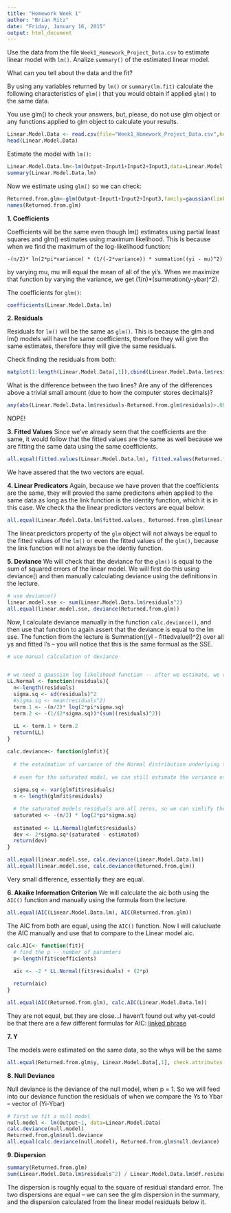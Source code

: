 ---
title: "Homework Week 1"
author: "Brian Ritz"
date: "Friday, January 16, 2015"
output: html_document
---

Use the data from the file `Week1_Homework_Project_Data.csv` to estimate linear model with `lm()`. Analize `summary()` of the estimated linear model.

What can you tell about the data and the fit?

By using any variables returned by `lm()` or `summary(lm.fit)` calculate the following characteristics of `glm()` that you would obtain if applied `glm()` to the same data.

You use glm() to check your answers, but, please, do not use glm object or any functions applied to glm object to calculate your results.

```{r}
Linear.Model.Data <- read.csv(file="Week1_Homework_Project_Data.csv",header=TRUE,sep=",")
head(Linear.Model.Data)
```


Estimate the model with `lm()`:
```{r}
Linear.Model.Data.lm<-lm(Output~Input1+Input2+Input3,data=Linear.Model.Data)
summary(Linear.Model.Data.lm)
```


Now we estimate using `glm()` so we can check:
```{r}
Returned.from.glm<-glm(Output~Input1+Input2+Input3,family=gaussian(link="identity"),data=Linear.Model.Data)
names(Returned.from.glm)
```


**1. Coefficients**

Coefficients will be the same even though lm() estimates using partial least squares and glm() estimates using maximum likelihood. This is because when we find the maximum of the log-likelihood function:

`-(n/2)* ln(2*pi*variance) * (1/(-2*variance)) * summation((yi - mu)^2)`

by varying mu, mu will equal the mean of all of the yi's. When we maximize that function by varying the variance, we get (1/n)*(summation(y-ybar)^2).

The coefficients for `glm()`:
```{r}
coefficients(Linear.Model.Data.lm)
```


**2. Residuals**

Residuals for `lm()` will be the same as `glm()`. This is because the glm and lm() models will have the same coefficients, therefore they will give the same estimates, therefore they will give the same residuals.

Check finding the residuals from both:
```{r}
matplot(1:length(Linear.Model.Data[,1]),cbind(Linear.Model.Data.lm$residuals,Returned.from.glm$residuals),type="l",ylab="Residuals",xlab="Count")
```

What is the difference between the two lines?
Are any of the differences above a trivial small amount (due to how the computer stores decimals)?
```{r}
any(abs(Linear.Model.Data.lm$residuals-Returned.from.glm$residuals)>.00000000001)
```
NOPE!


**3. Fitted Values**
Since we've already seen that the coefficients are the same, it would follow that the fitted values are the same as well because we are fitting the same data using the same coefficients.

```{r}
all.equal(fitted.values(Linear.Model.Data.lm), fitted.values(Returned.from.glm))
```
We have assered that the two vectors are equal.


**4. Linear Predicators**
Again, because we have proven that the coefficients are the same, they will provied the same predicitons when applied to the same data as long as the link function is the identity function, which it is in this case. We check tha the linear predictors vectors are equal below:

```{r}
all.equal(Linear.Model.Data.lm$fitted.values, Returned.from.glm$linear.predictors)
```

The linear.predictors property of the `glm` object will not always be equal to the fitted values of the `lm()` or even the fitted values of the `glm()`, because the link function will not always be the identiy function.


**5. Deviance**
We will check that the deviance for the `glm()` is equal to the sum of squared errors of the linear model. We will first do this using deviance() and then manually calculating deviance using the definitions in the lecture.

```{r}
# use deviance()
linear.model.sse <- sum(Linear.Model.Data.lm$residuals^2)
all.equal(linear.model.sse, deviance(Returned.from.glm))
```

Now, I calculate deviance manually in the function `calc.deviance()`, and then use that function to again assert that the deviance is equal to the lm sse. The function from the lecture is Summation((yI - fittedvalueI)^2) over all ys and fitted I's -- you will notice that this is the same formual as the SSE.
```{r}
# use manual calculation of deviance


# we need a gaussian log likelihood function -- after we estimate, we can find the log likelihood function only from the residuals
LL.Normal <- function(residuals){
  n<-length(residuals)
  sigma.sq <- sd(residuals)^2
  #sigma.sq <- mean(residuals^2)
  term.1 <- -(n/2)* log(2*pi*sigma.sq)
  term.2 <- -(1/(2*sigma.sq))*(sum((residuals)^2))
  
  LL <- term.1 + term.2
  return(LL)
}

calc.deviance<- function(glmfit){
  
  # the estaimation of variance of the Normal distribution underlying the sample is the same as the variance of the residuals
  
  # even for the saturated model, we can still estimate the variance of the y's with the residuals of the errors of the glm -- with the saturate model we estimate perfectly the ys, so the sd of the residuals will be zero, but, the sd of the estimates in that case will equal the sd of the residuals in the non-saturated case
  
  sigma.sq <- var(glmfit$residuals)
  n <- length(glmfit$residuals)

  # the saturated models residuals are all zeros, so we can simlify the log-likelihood function to the following:
  saturated <- -(n/2) * log(2*pi*sigma.sq)
  
  estimated <- LL.Normal(glmfit$residuals)
  dev <- 2*sigma.sq*(saturated - estimated)
  return(dev)
}

all.equal(linear.model.sse, calc.deviance(Linear.Model.Data.lm))
all.equal(linear.model.sse, calc.deviance(Returned.from.glm))
```
Very small difference, essentially they are equal.


**6. Akaike Information Criterion**
We will calculate the aic both using the `AIC()` function and manually using the formula from the lecture.

```{r}
all.equal(AIC(Linear.Model.Data.lm), AIC(Returned.from.glm))
```
The AIC from both are equal, using the `AIC()` function. Now I will calucluate the AIC manually and use that to compare to the Linear model aic.

```{r}
calc.AIC<- function(fit){
  # find the p -- number of paramters
  p<-length(fit$coefficients)
  
  aic <- -2 * LL.Normal(fit$residuals) + (2*p)

  return(aic)
}

all.equal(AIC(Returned.from.glm), calc.AIC(Linear.Model.Data.lm))
```
They are not equal, but they are close...I haven't found out why yet-could be that there are a few different formulas for AIC:
[linked phrase](http://www.researchgate.net/post/What_is_the_AIC_formula)


**7. Y**

The models were estimated on the same data, so the whys will be the same
```{r}
all.equal(Returned.from.glm$y, Linear.Model.Data[,1], check.attributes = FALSE)
```


**8. Null Deviance**

Null deviance is the deviance of the null model, when p = 1. So we will feed into our deviance function the residuals of when we compare the Ys to Ybar -- vector of (Yi-Ybar)


```{r}
# first we fit a null model
null.model <- lm(Output~1, data=Linear.Model.Data)
calc.deviance(null.model)
Returned.from.glm$null.deviance
all.equal(calc.deviance(null.model), Returned.from.glm$null.deviance)
```

**9. Dispersion**

```{r}
summary(Returned.from.glm)
sum(Linear.Model.Data.lm$residuals^2) / Linear.Model.Data.lm$df.residual
```
The dispersion is roughly equal to the square of residual standard error.
The two dispersions are equal -- we can see the glm dispersion in the summary, and the dispersion calculated from the linear model residuals below it.
